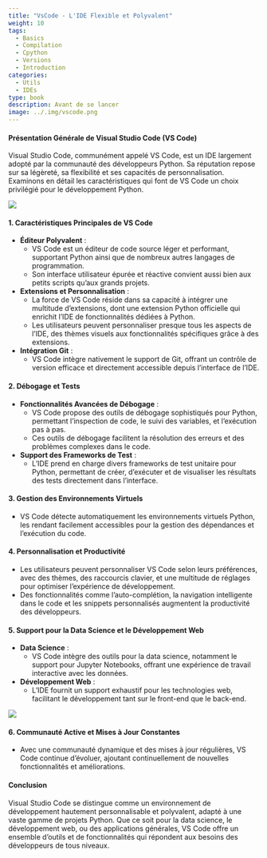 ```yaml
---
title: "VsCode - L'IDE Flexible et Polyvalent"
weight: 10
tags:
  - Basics
  - Compilation
  - Cpython
  - Versions
  - Introduction
categories:
  - Utils
  - IDEs
type: book
description: Avant de se lancer
image: ../.img/vscode.png
---
```


#### Présentation Générale de Visual Studio Code (VS Code)

Visual Studio Code, communément appelé VS Code, est un IDE largement adopté par la communauté des développeurs Python. Sa réputation repose sur sa légèreté, sa flexibilité et ses capacités de personnalisation. Examinons en détail les caractéristiques qui font de VS Code un choix privilégié pour le développement Python.

![](.img/VSCode.png)

#### 1. Caractéristiques Principales de VS Code

- **Éditeur Polyvalent** :
  - VS Code est un éditeur de code source léger et performant, supportant Python ainsi que de nombreux autres langages de programmation.
  - Son interface utilisateur épurée et réactive convient aussi bien aux petits scripts qu'aux grands projets.

- **Extensions et Personnalisation** :
  - La force de VS Code réside dans sa capacité à intégrer une multitude d'extensions, dont une extension Python officielle qui enrichit l'IDE de fonctionnalités dédiées à Python.
  - Les utilisateurs peuvent personnaliser presque tous les aspects de l'IDE, des thèmes visuels aux fonctionnalités spécifiques grâce à des extensions.

- **Intégration Git** :
  - VS Code intègre nativement le support de Git, offrant un contrôle de version efficace et directement accessible depuis l'interface de l'IDE.

#### 2. Débogage et Tests

- **Fonctionnalités Avancées de Débogage** :
  - VS Code propose des outils de débogage sophistiqués pour Python, permettant l'inspection de code, le suivi des variables, et l'exécution pas à pas.
  - Ces outils de débogage facilitent la résolution des erreurs et des problèmes complexes dans le code.

- **Support des Frameworks de Test** :
  - L'IDE prend en charge divers frameworks de test unitaire pour Python, permettant de créer, d'exécuter et de visualiser les résultats des tests directement dans l'interface.

#### 3. Gestion des Environnements Virtuels

- VS Code détecte automatiquement les environnements virtuels Python, les rendant facilement accessibles pour la gestion des dépendances et l'exécution du code.

#### 4. Personnalisation et Productivité

- Les utilisateurs peuvent personnaliser VS Code selon leurs préférences, avec des thèmes, des raccourcis clavier, et une multitude de réglages pour optimiser l'expérience de développement.
- Des fonctionnalités comme l'auto-complétion, la navigation intelligente dans le code et les snippets personnalisés augmentent la productivité des développeurs.

#### 5. Support pour la Data Science et le Développement Web

- **Data Science** :
  - VS Code intègre des outils pour la data science, notamment le support pour Jupyter Notebooks, offrant une expérience de travail interactive avec les données.
  
- **Développement Web** :
  - L'IDE fournit un support exhaustif pour les technologies web, facilitant le développement tant sur le front-end que le back-end.

![](.img/copilot.jpg)

#### 6. Communauté Active et Mises à Jour Constantes

- Avec une communauté dynamique et des mises à jour régulières, VS Code continue d'évoluer, ajoutant continuellement de nouvelles fonctionnalités et améliorations.

#### Conclusion

Visual Studio Code se distingue comme un environnement de développement hautement personnalisable et polyvalent, adapté à une vaste gamme de projets Python. Que ce soit pour la data science, le développement web, ou des applications générales, VS Code offre un ensemble d'outils et de fonctionnalités qui répondent aux besoins des développeurs de tous niveaux.
